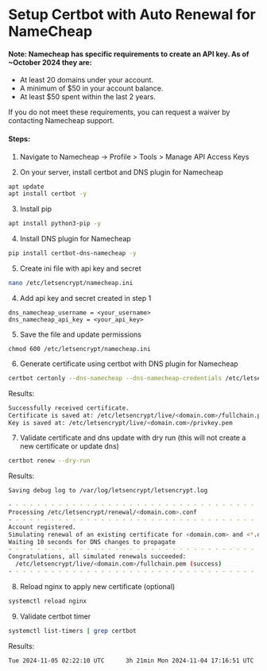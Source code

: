 # Setup Certbot with Auto Renewal for NameCheap

#### Note: Namecheap has specific requirements to create an API key. As of ~October 2024 they are:

- At least 20 domains under your account.
- A minimum of $50 in your account balance.
- At least $50 spent within the last 2 years.

If you do not meet these requirements, you can request a waiver by contacting Namecheap support.

#### Steps:

1. Navigate to Namecheap -> Profile > Tools > Manage API Access Keys


  <Diagram src="https://namecheap.com/assets/img/press-release/ip-whitelist.png" />


2. On your server, install certbot and DNS plugin for Namecheap

```bash
apt update
apt install certbot -y
```

3. Install pip

```bash
apt install python3-pip -y
```

4. Install DNS plugin for Namecheap

```bash
pip install certbot-dns-namecheap -y
```

5. Create ini file with api key and secret

```bash
nano /etc/letsencrypt/namecheap.ini
```

4. Add api key and secret created in step 1

```
dns_namecheap_username = <your_username>
dns_namecheap_api_key = <your_api_key>
```

5. Save the file and update permissions

```
chmod 600 /etc/letsencrypt/namecheap.ini
```

6. Generate certificate using certbot with DNS plugin for Namecheap

```bash
certbot certonly --dns-namecheap --dns-namecheap-credentials /etc/letsencrypt/namecheap.ini -d <domain.com> -d <\*.domain.com>
```

Results:

```bash
Successfully received certificate.
Certificate is saved at: /etc/letsencrypt/live/<domain.com>/fullchain.pem
Key is saved at: /etc/letsencrypt/live/<domain.com>/privkey.pem
```

7. Validate certificate and dns update with dry run (this will not create a new certificate or update dns)

```bash
certbot renew --dry-run
```

Results:

```bash
Saving debug log to /var/log/letsencrypt/letsencrypt.log

- - - - - - - - - - - - - - - - - - - - - - - - - - - - - - - - - - - - - - - -
Processing /etc/letsencrypt/renewal/<domain.com>.conf
- - - - - - - - - - - - - - - - - - - - - - - - - - - - - - - - - - - - - - - -
Account registered.
Simulating renewal of an existing certificate for <domain.com> and <*.domain.com>
Waiting 10 seconds for DNS changes to propagate
- - - - - - - - - - - - - - - - - - - - - - - - - - - - - - - - - - - - - - - -
Congratulations, all simulated renewals succeeded:
  /etc/letsencrypt/live/<domain.com>/fullchain.pem (success)
- - - - - - - - - - - - - - - - - - - - - - - - - - - - - - - - - - - - - - - -
```

8. Reload nginx to apply new certificate (optional)

```bash
systemctl reload nginx
```

9. Validate certbot timer

```bash
systemctl list-timers | grep certbot
```

Results:

```bash
Tue 2024-11-05 02:22:10 UTC      3h 21min Mon 2024-11-04 17:16:51 UTC  5h 43min ago certbot.timer                  certbot.service
```
